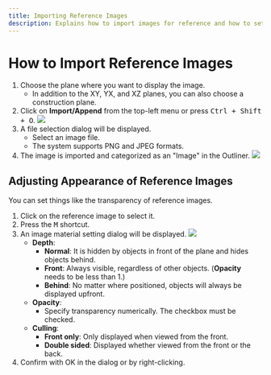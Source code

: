 ```yaml
---
title: Importing Reference Images
description: Explains how to import images for reference and how to set their transparency, among other things.
---
```


# How to Import Reference Images

1. Choose the plane where you want to display the image.
   - In addition to the XY, YX, and XZ planes, you can also choose a construction plane.
2. Click on **Import/Append** from the top-left menu or press <kbd>Ctrl + Shift + O</kbd>.
![](/img/import.png)
3. A file selection dialog will be displayed.
   - Select an image file.
   - The system supports PNG and JPEG formats.
4. The image is imported and categorized as an "Image" in the Outliner.
![](/img/image.png)

## Adjusting Appearance of Reference Images

You can set things like the transparency of reference images.

1. Click on the reference image to select it.
2. Press the <kbd>M</kbd> shortcut.
3. An image material setting dialog will be displayed.
![](/img/image-material.png)
   - **Depth**:
     - **Normal**: It is hidden by objects in front of the plane and hides objects behind.
     - **Front**: Always visible, regardless of other objects. (**Opacity** needs to be less than 1.)
     - **Behind**: No matter where positioned, objects will always be displayed upfront. 
   - **Opacity**: 
      - Specify transparency numerically. The checkbox must be checked.
   - **Culling**:
     - **Front only**: Only displayed when viewed from the front.
     - **Double sided**: Displayed whether viewed from the front or the back.
4. Confirm with OK in the dialog or by right-clicking.